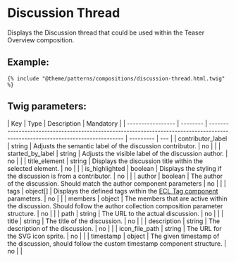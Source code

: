 # Discussion Thread

Displays the Discussion thread that could be used within the Teaser Overview composition.

## Example:

```
{% include "@theme/patterns/compositions/discussion-thread.html.twig" %}
```

## Twig parameters:

| Key               | Type     | Description                                                                                                                    | Mandatory |
| ----------------- | -------- | ------------------------------------------------------------------------------------------------------------------------------ | --------- | --- |
| contributor_label | string   | Adjusts the semantic label of the discussion contributor.                                                                      | no        |     |
| started_by_label  | string   | Adjusts the visible label of the discussion author.                                                                            | no        |     |
| title_element     | string   | Displays the discussion title within the selected element.                                                                     | no        |     |
| is_highlighted    | boolean  | Displays the styling if the discussion is from a contributor.                                                                  | no        |     |
| author            | boolean  | The author of the discussion. Should match the author component parameters                                                     | no        |     |
| tags              | object[] | Displays the defined tags within the [ECL Tag component](https://www.npmjs.com/package/@ecl-twig/ec-component-tag) parameters. | no        |     |
| members           | object   | The members that are active within the discussion. Should follow the author collection composition parameter structure.        | no        |     |
| path              | string   | The URL to the actual discussion.                                                                                              | no        |     |
| title             | string   | The title of the discussion.                                                                                                   | no        |     |
| description       | string   | The description of the discussion.                                                                                             | no        |     |
| icon_file_path    | string   | The URL for the SVG icon sprite.                                                                                               | no        |     |
| timestamp         | object   | The given timestamp of the discussion, should follow the custom timestamp component structure.                                 | no        |     |
